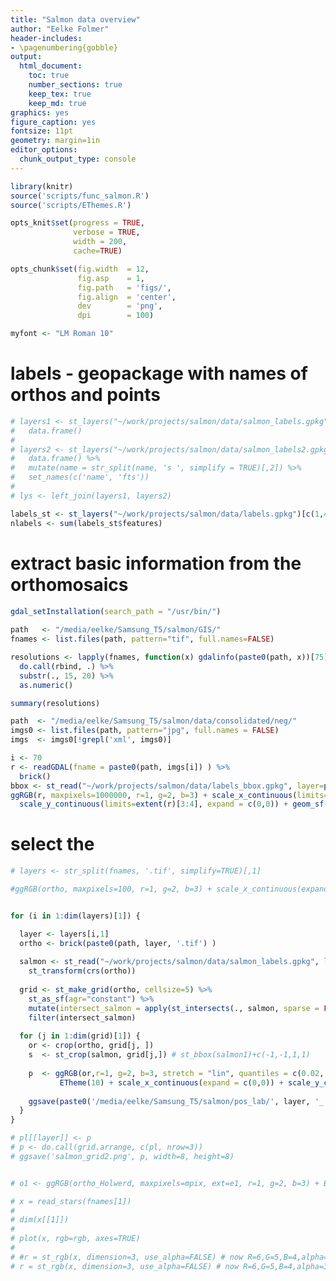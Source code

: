 ```yaml
---
title: "Salmon data overview"
author: "Eelke Folmer"
header-includes:
- \pagenumbering{gobble}
output:
  html_document:
    toc: true
    number_sections: true
    keep_tex: true
    keep_md: true
graphics: yes
figure_caption: yes
fontsize: 11pt
geometry: margin=1in
editor_options: 
  chunk_output_type: console
---
```


```r
library(knitr)
source('scripts/func_salmon.R')
source('scripts/EThemes.R')

opts_knit$set(progress = TRUE, 
              verbose = TRUE, 
              width = 200, 
              cache=TRUE)

opts_chunk$set(fig.width  = 12, 
               fig.asp    = 1,
               fig.path   = 'figs/',
               fig.align  = 'center',
               dev        = 'png',
               dpi        = 100)

myfont <- "LM Roman 10"
```

# labels - geopackage with names of orthos and points

```r
# layers1 <- st_layers("~/work/projects/salmon/data/salmon_labels.gpkg")[c(1,4)] %>%
#   data.frame()
# 
# layers2 <- st_layers("~/work/projects/salmon/data/salmon_labels2.gpkg")[c(1,4)] %>%
#   data.frame() %>%
#   mutate(name = str_split(name, 's ', simplify = TRUE)[,2]) %>%
#   set_names(c('name', 'fts'))
#   
# lys <- left_join(layers1, layers2)

labels_st <- st_layers("~/work/projects/salmon/data/labels.gpkg")[c(1,4)] 
nlabels <- sum(labels_st$features)
```

# extract basic information from the orthomosaics

```r
gdal_setInstallation(search_path = "/usr/bin/")
  
path   <- "/media/eelke/Samsung_T5/salmon/GIS/"
fnames <- list.files(path, pattern="tif", full.names=FALSE)

resolutions <- lapply(fnames, function(x) gdalinfo(paste0(path, x))[75] ) %>%
  do.call(rbind, .) %>%
  substr(., 15, 20) %>%
  as.numeric()

summary(resolutions)
```


```r
path  <- "/media/eelke/Samsung_T5/salmon/data/consolidated/neg/"
imgs0 <- list.files(path, pattern="jpg", full.names = FALSE)
imgs  <- imgs0[!grepl('xml', imgs0)]

i <- 70
r <- readGDAL(fname = paste0(path, imgs[i]) ) %>% 
  brick()
bbox <- st_read("~/work/projects/salmon/data/labels_bbox.gpkg", layer=paste0(str_split(imgs[i], 'm_', simplify = TRUE)[,1], 'm')) 
ggRGB(r, maxpixels=1000000, r=1, g=2, b=3) + scale_x_continuous(limits=extent(r)[1:2], expand = c(0,0)) + 
  scale_y_continuous(limits=extent(r)[3:4], expand = c(0,0)) + geom_sf(data=bbox, fill=NA, col="blue")

```



# select the 

```r

# layers <- str_split(fnames, '.tif', simplify=TRUE)[,1]

#ggRGB(ortho, maxpixels=100, r=1, g=2, b=3) + scale_x_continuous(expand = c(0,0)) + scale_y_continuous(expand = c(0,0)) + geom_sf(data=salmon_sf)


for (i in 1:dim(layers)[1]) {  

  layer <- layers[i,1]
  ortho <- brick(paste0(path, layer, '.tif') )
  
  salmon <- st_read("~/work/projects/salmon/data/salmon_labels.gpkg", layer = layer) %>%
    st_transform(crs(ortho))
  
  grid <- st_make_grid(ortho, cellsize=5) %>%
    st_as_sf(agr="constant") %>%
    mutate(intersect_salmon = apply(st_intersects(., salmon, sparse = FALSE), 1, any)) %>%
    filter(intersect_salmon) 
  
  for (j in 1:dim(grid)[1]) {
    or <- crop(ortho, grid[j, ])
    s  <- st_crop(salmon, grid[j,]) # st_bbox(salmon1)+c(-1,-1,1,1)
  
    p  <- ggRGB(or,r=1, g=2, b=3, stretch = "lin", quantiles = c(0.02, 0.98)) + geom_sf(data=s, col='black', fill="red", shape=21, size=2) + # limits = matrix(c(0,255,0,255,0,255), ncol=2, by=TRUE)
           ETheme(10) + scale_x_continuous(expand = c(0,0)) + scale_y_continuous(expand = c(0,0))
  
    ggsave(paste0('/media/eelke/Samsung_T5/salmon/pos_lab/', layer, '_',  j, '.png'), p, width=4, height=4)
  }
}

# pl[[layer]] <- p
# p <- do.call(grid.arrange, c(pl, nrow=3))
# ggsave('salmon_grid2.png', p, width=8, height=8)


# o1 <- ggRGB(ortho_Holwerd, maxpixels=mpix, ext=e1, r=1, g=2, b=3) + ETheme(12) + scale_x_continuous(expand = c(0,0)) + scale_y_continuous(expand = c(0,0)) ext=e1,

# x = read_stars(fnames[1])
# 
# dim(x[[1]])
# 
# plot(x, rgb=rgb, axes=TRUE)
# 
# #r = st_rgb(x, dimension=3, use_alpha=FALSE) # now R=6,G=5,B=4,alpha=3
# r = st_rgb(x, dimension=3, use_alpha=FALSE) # now R=6,G=5,B=4,alpha=3  x[,,,c(1,2,3,4)]

  
```

